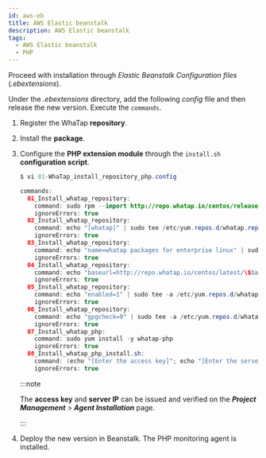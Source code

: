 ```yaml
---
id: aws-eb
title: AWS Elastic beanstalk
description: AWS Elastic beanstalk
tags:
  - AWS Elastic beanstalk
  - PHP
---
```


Proceed with installation through _Elastic Beanstalk Configuration files_ (_.ebextensions_). 

Under the _.ebextensions_ directory, add the following _config_ file and then release the new version. Execute the `commands`.

1.  Register the WhaTap **repository**. 

2.  Install the **package**.

3.  Configure the **PHP extension module** through the `install.sh` **configuration script**.

    ```java title=SH
    $ vi 01-WhaTap_install_repository_php.config

    commands:
      01_Install_whatap_repository:
        command: sudo rpm --import http://repo.whatap.io/centos/release.gpg
        ignoreErrors: true
      02_Install_whatap_repository:
        command: echo "[whatap]" | sudo tee /etc/yum.repos.d/whatap.repo > /dev/null
        ignoreErrors: true
      03_Install_whatap_repository:
        command: echo "name=whatap packages for enterprise linux" | sudo tee -a /etc/yum.repos.d/whatap.repo > /dev/null
        ignoreErrors: true
      04_Install_whatap_repository:
        command: echo "baseurl=http://repo.whatap.io/centos/latest/\$basearch" | sudo tee -a /etc/yum.repos.d/whatap.repo > /dev/null
        ignoreErrors: true
      05_Install_whatap_repository:
        command: echo "enabled=1" | sudo tee -a /etc/yum.repos.d/whatap.repo > /dev/null
        ignoreErrors: true
      06_Install_whatap_repository:
        command: echo "gpgcheck=0" | sudo tee -a /etc/yum.repos.d/whatap.repo > /dev/null
        ignoreErrors: true
      07_Install_whatap_php:
        command: sudo yum install -y whatap-php
        ignoreErrors: true
      08_Install_whatap_php_install.sh:
        command: (echo "[Enter the access key]"; echo "[Enter the server IP (a.a.a.a/b.b.b.b)")| sudo /usr/whatap/php/install.sh
        ignoreErrors: true
    ```

    :::note

    The **access key** and **server IP** can be issued and verified on the **_Project Management_** > **_Agent Installation_** page.

    :::

4.  Deploy the new version in Beanstalk. The PHP monitoring agent is installed.

